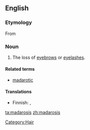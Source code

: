 ==English==

===Etymology===
From {{etyl|grc|en}} {{term|μαδάρωσις||baldness, especially of the eyelids|tr=madarōsis|lang=grc|sc=polytonic}}

===Noun===
{{en-noun|-}}

# The loss of [[eyebrow]]s or [[eyelash]]es.

====Related terms====
* [[madarotic]]

====Translations====
{{top}}
* Finnish: {{t|fi|kulmakarvakato}}, {{t|fi|silmäripsikato}}
{{mid}}
{{bottom}}

[[Category:Hair]]

[[ta:madarosis]]
[[zh:madarosis]]